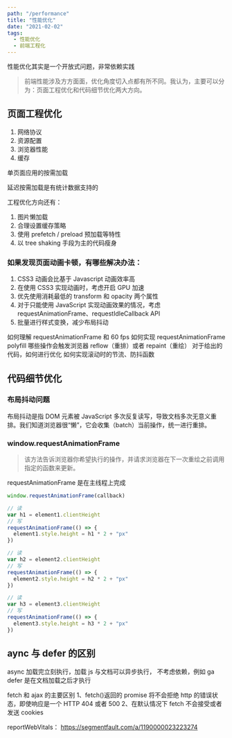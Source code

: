 ```yaml
---
path: "/performance"
title: "性能优化"
date: "2021-02-02"
tags:
  - 性能优化
  - 前端工程化
---
```


性能优化其实是一个开放式问题，非常依赖实践

> 前端性能涉及方方面面，优化角度切入点都有所不同。我认为，主要可以分为：页面工程优化和代码细节优化两大方向。

## 页面工程优化

1. 网络协议
2. 资源配置
3. 浏览器性能
4. 缓存

单页面应用的按需加载

延迟按需加载是有统计数据支持的

工程优化方向还有：

1. 图片懒加载
2. 合理设置缓存策略
3. 使用 prefetch / preload 预加载等特性
4. 以 tree shaking 手段为主的代码瘦身

### 如果发现页面动画卡顿，有哪些解决办法：

1. CSS3 动画会比基于 Javascript 动画效率高
2. 在使用 CSS3 实现动画时，考虑开启 GPU 加速
3. 优先使用消耗最低的 transform 和 opacity 两个属性
4. 对于只能使用 JavaScript 实现动画效果的情况，考虑 requestAnimationFrame、requestIdleCallback API
5. 批量进行样式变换，减少布局抖动

如何理解 requestAnimationFrame 和 60 fps
如何实现 requestAnimationFrame polyfill
哪些操作会触发浏览器 reflow（重排）或者 repaint（重绘）
对于给出的代码，如何进行优化
如何实现滚动时的节流、防抖函数

## 代码细节优化

### 布局抖动问题

布局抖动是指 DOM 元素被 JavaScript 多次反复读写，导致文档多次无意义重排。我们知道浏览器很“懒”，它会收集（batch）当前操作，统一进行重排。

### window.requestAnimationFrame

> 该方法告诉浏览器你希望执行的操作，并请求浏览器在下一次重绘之前调用指定的函数来更新。

requestAnimationFrame 是在主线程上完成

```js
window.requestAnimationFrame(callback)
```

```js
// 读
var h1 = element1.clientHeight
// 写
requestAnimationFrame(() => {
  element1.style.height = h1 * 2 + "px"
})

// 读
var h2 = element2.clientHeight
// 写
requestAnimationFrame(() => {
  element2.style.height = h2 * 2 + "px"
})

// 读
var h3 = element3.clientHeight
// 写
requestAnimationFrame(() => {
  element3.style.height = h3 * 2 + "px"
})
```

## aync 与 defer 的区别

async 加载完立刻执行，加载 js 与文档可以异步执行， 不考虑依赖，例如 ga
defer 是在文档加载之后才执行

fetch 和 ajax 的主要区别
1、fetch()返回的 promise 将不会拒绝 http 的错误状态，即使响应是一个 HTTP 404 或者 500
2、在默认情况下 fetch 不会接受或者发送 cookies

reportWebVitals： https://segmentfault.com/a/1190000023223274

